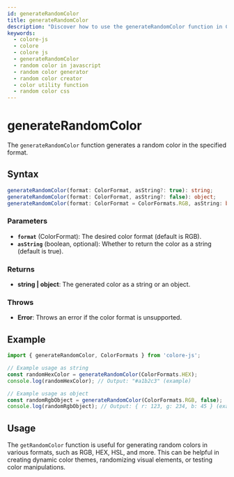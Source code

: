 ```yaml
---
id: generateRandomColor
title: generateRandomColor
description: "Discover how to use the generateRandomColor function in Colore JS to create random colors in various formats. This guide includes syntax, parameters, examples, and use cases to help you implement color randomness in your projects."
keywords:
  - colore-js
  - colore
  - colore js
  - generateRandomColor
  - random color in javascript
  - random color generator
  - random color creator
  - color utility function
  - random color css
---
```



<StructuredData />

# generateRandomColor

The `generateRandomColor` function generates a random color in the specified format.

## Syntax

```typescript
generateRandomColor(format: ColorFormat, asString?: true): string;
generateRandomColor(format: ColorFormat, asString?: false): object;
generateRandomColor(format: ColorFormat = ColorFormats.RGB, asString: boolean = true): string | object;
```

### Parameters

- **`format`** (ColorFormat): The desired color format (default is RGB).
- **`asString`** (boolean, optional): Whether to return the color as a string (default is true).

### Returns

- **string | object**: The generated color as a string or an object.

### Throws
- **Error**: Throws an error if the color format is unsupported.

## Example

```typescript
import { generateRandomColor, ColorFormats } from 'colore-js';

// Example usage as string
const randomHexColor = generateRandomColor(ColorFormats.HEX);
console.log(randomHexColor); // Output: "#a1b2c3" (example)

// Example usage as object
const randomRgbObject = generateRandomColor(ColorFormats.RGB, false);
console.log(randomRgbObject); // Output: { r: 123, g: 234, b: 45 } (example)
```

## Usage

The `getRandomColor` function is useful for generating random colors in various formats, such as RGB, HEX, HSL, and more. This can be helpful in creating dynamic color themes, randomizing visual elements, or testing color manipulations.

